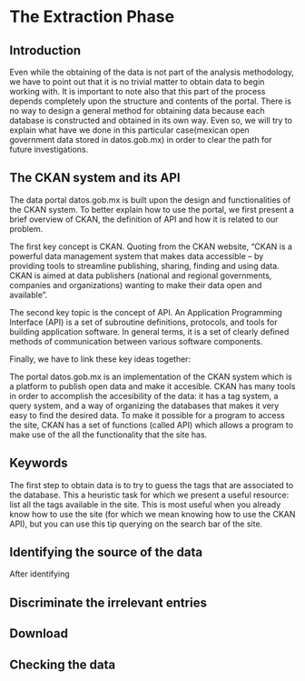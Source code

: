 # The Extraction Phase

## Introduction

Even while the obtaining of the data is not part of the analysis methodology, we have to point out that it is no trivial matter to obtain data to begin working with. It is important to note also that this part of the process depends completely upon the structure and contents of the portal. There is no way to design a general method for obtaining data because each database is constructed and obtained in its own way. Even so, we will try to explain what have we done in this particular case(mexican open government data stored in datos.gob.mx) in order to clear the path for future investigations.

## The CKAN system and its API

The data portal datos.gob.mx is built upon the design and functionalities of the CKAN system. To better explain how to use the portal, we first present a brief overview of CKAN, the definition of API and how it is related to our problem.

The first key concept is CKAN. Quoting from the CKAN website, "CKAN is a powerful data management system that makes data accessible – by providing tools to streamline publishing, sharing, finding and using data. CKAN is aimed at data publishers (national and regional governments, companies and organizations) wanting to make their data open and available".

The second key topic is the concept of API. An Application Programming Interface (API) is a set of subroutine definitions, protocols, and tools for building application software. In general terms, it is a set of clearly defined methods of communication between various software components.

Finally, we have to link these key ideas together: 

The portal datos.gob.mx is an implementation of the CKAN system which is a platform to publish open data and make it accesible. CKAN has many tools in order to accomplish the accesibility of the data: it has a tag system, a query system, and a way of organizing the databases that makes it very easy to find the desired data. To make it possible for a program to access the site, CKAN has a set of functions (called API) which allows a program to make use of the all the functionality that the site has.

## Keywords

The first step to obtain data is to try to guess the tags that are associated to the database. This a heuristic task for which we present a useful resource: list all the tags available in the site. This is most useful when you already know how to use the site (for which we mean knowing how to use the CKAN API), but you can use this tip querying on the search bar of the site.

## Identifying the source of the data

After identifying 

## Discriminate the irrelevant entries

## Download

## Checking the data
